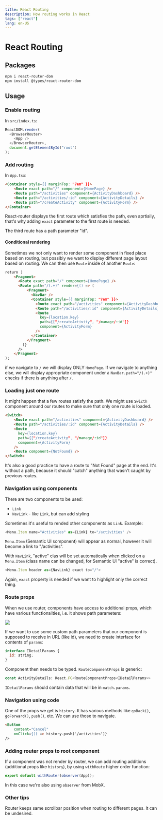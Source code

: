 ```yaml
---
title: React Routing
description: How routing works in React
tags: ["react"]
lang: en-US
---
```



# React Routing

## Packages

```bash
npm i react-router-dom
npm install @types/react-router-dom
```

## Usage

### Enable routing

In `src/index.ts`:

```js
ReactDOM.render(
  <BrowserRouter>
    <App />
  </BrowserRouter>,
  document.getElementById("root")
);
```

### Add routing

In `App.tsx`:

```html
<Container style={{ marginTop: "7em" }}>
    <Route exact path="/" component={HomePage} />
    <Route path="/activities" component={ActivityDashboard} />
    <Route path="/activities/:id" component={ActivityDetails} />
    <Route path="/createActivity" component={ActivityForm} />
</Container>
```

React-router displays the first route which satisfies the path, even aprtially,
that's why adding `exact` parameter to the first route is needed.

The third route has a path parameter "id".

#### Conditional rendering

Sometimes we not only want to render some component in fixed place based on
routing, but possibly we want to display different page layout based on routing.
We can then use `Route` inside of another `Route`:

```html
return (
    <Fragment>
      <Route exact path="/" component={HomePage} />
      <Route path="/(.+)" render={() => (
          <Fragment>
            <NavBar />
            <Container style={{ marginTop: "7em" }}>
              <Route exact path="/activities" component={ActivityDashboard} />
              <Route path="/activities/:id" component={ActivityDetails} />
              <Route
                key={location.key}
                path={["/createActivity", "/manage/:id"]}
                component={ActivityForm}
              />
            </Container>
          </Fragment>
        )}
      />
    </Fragment>
);
```

if we navigate to `/` we will display ONLY `HomePage`. If we navigate to
anything else, we will display appropriate component under a `NavBar`.
`path="/(.+)"` checks if there is anything after `/`.

### Loading just one route

It might happen that a few routes satisfy the path. We might use `Swicth`
component around our routes to make sure that only one route is loaded.

```html
<Switch>
    <Route exact path="/activities" component={ActivityDashboard} />
    <Route path="/activities/:id" component={ActivityDetails} />
    <Route
      key={location.key}
      path={["/createActivity", "/manage/:id"]}
      component={ActivityForm}
    />
    <Route component={NotFound} />
</Switch>
```

It's also a good practice to have a route to "Not Found" page at the end. It's
without a path, because it should "catch" anything that wasn't caught by
previous routes.

### Navigation using components

There are two components to be used:

- `Link`
- `NavLink` - like `Link`, but can add styling

Sometimes it's useful to rended other components as `Link`. Example:

```js
<Menu.Item name="Activities" as={Link} to="/activities" />
```

`Menu.Item` (Semantic UI somponent) will appear as normal, however it will
become a link to "/activities".

With `NavLink`, "active" clas will be set automatically when clicked on a
`Menu.Item` (class name can be changed, for Semantic UI "active" is correct).

```js
<Menu.Item header as={NavLink} exact to="/">
```

Again, `exact` property is needed if we want to highlight only the correct
thing.

### Route props

When we use router, components have access to additional props, which have
various functionalities, i.e. it shows path parameters:

![](https://cdn.cacher.io/attachments/u/3bsuakbj52oty/TGCqyv3nAeFy9-Wqp03zyXYl9GdCI-QB/xygjybtj1.png)

If we want to use some custom path parameters that our component is supposed to
receive in URL (like id), we need to create interface for contents of `params`:

```js
interface IDetailParams {
  id: string;
}
```

Component then needs to be typed. `RouteComponentProps` is generic:

```js
const ActivityDetails: React.FC<RouteComponentProps<IDetailParams>> 
```

`IDetailParams` should contain data that will be in `match.params`.

### Navigation using code

One of the props we get is `history`. It has various methods like `goBack()`,
`goForward()`, `push()`, etc. We can use those to navigate.

```html
<Button
    content="Cancel"
    onClick={() => history.push('/activities')}
/>
```

### Adding router props to root component

If a component was not render by router, we can add routing additions
(additional props like `history`), by using `withRoute` higher order function:

```js
export default withRouter(observer(App));
```

In this case we're also using `observer` from MobX.

### Other tips

Router keeps same scrollbar position when routing to different pages. It can be
undesired.